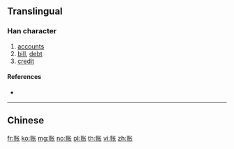 {{character info/new}}
{{also|帳|賬}}
==Translingual==

===Han character===
{{Han char|rn=154|rad=贝|as=04|sn=8|four=|canj=BOPO|ids=⿰贝长}}

# [[accounts]]
# [[bill]], [[debt]]
# [[credit]]

====References====
* {{Han ref|kx=1213.211|hdz=63626.150|uh=8D26|ud=36134}}

----

==Chinese==
{{zh-see|賬}}

[[fr:账]]
[[ko:账]]
[[mg:账]]
[[no:账]]
[[pl:账]]
[[th:账]]
[[vi:账]]
[[zh:账]]